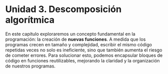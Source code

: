 ```{=latex}
\thispagestyle{primerapagina}
```

# Unidad 3. Descomposición algorítmica

::: {.presentacion-capitulo data-latex=""}
En este capítulo exploraremos un concepto fundamental en la programación: la creación de **nuevas funciones**. A medida que los programas crecen en tamaño y complejidad, escribir el mismo código repetidas veces no solo es ineficiente, sino que también aumenta el riesgo de cometer errores. Para solucionar esto, podemos encapsular bloques de código en funciones reutilizables, mejorando la claridad y la organización de nuestros programas.  
:::
